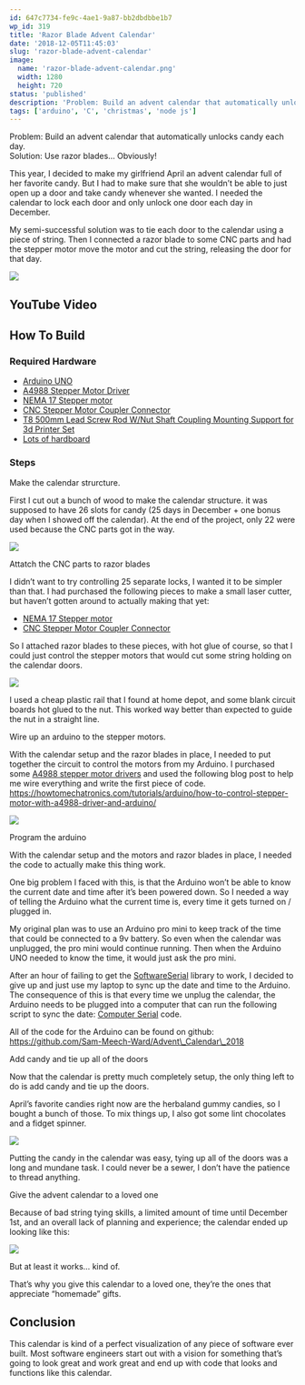 ```yaml
---
id: 647c7734-fe9c-4ae1-9a87-bb2dbdbbe1b7
wp_id: 319
title: 'Razor Blade Advent Calendar'
date: '2018-12-05T11:45:03'
slug: 'razor-blade-advent-calendar'
image: 
  name: 'razor-blade-advent-calendar.png'
  width: 1280
  height: 720
status: 'published'
description: 'Problem: Build an advent calendar that automatically unlocks candy each day. Solution: Use razor blades… Obviously!'
tags: ['arduino', 'C', 'christmas', 'node js']
---
```


Problem: Build an advent calendar that automatically unlocks candy each day.  
Solution: Use razor blades… Obviously!

This year, I decided to make my girlfriend April an advent calendar full of her favorite candy. But I had to make sure that she wouldn’t be able to just open up a door and take candy whenever she wanted. I needed the calendar to lock each door and only unlock one door each day in December.

My semi-successful solution was to tie each door to the calendar using a piece of string. Then I connected a razor blade to some CNC parts and had the stepper motor move the motor and cut the string, releasing the door for that day.

<Image src="images/calendar_1-1024x520.png" width={1024} height={520} quality={100} />

## YouTube Video

## How To Build

### Required Hardware

*   [Arduino UNO](https://www.ebay.ca/itm/282789077942)
*   [A4988 Stepper Motor Driver](https://www.ebay.com/itm/221921771119)
*   [NEMA 17 Stepper motor](https://www.ebay.ca/itm/131622995166)
*   [CNC Stepper Motor Coupler Connector](https://www.ebay.ca/itm/131904158434)
*   [T8 500mm Lead Screw Rod W/Nut Shaft Coupling Mounting Support for 3d Printer Set](https://www.ebay.ca/itm/182887854654)
*   [Lots of hardboard](https://www.homedepot.ca/en/home/p.standard-hardboard-18-x-4-x-8.1000167412.html)

### Steps

  
Make the calendar strurcture.  

First I cut out a bunch of wood to make the calendar structure. it was supposed to have 26 slots for candy (25 days in December + one bonus day when I showed off the calendar). At the end of the project, only 22 were used because the CNC parts got in the way.

![](blob:https://sammeechward.com/2bdaba29-30cd-4c94-ac50-4c4b377d4a59)

  
Attatch the CNC parts to razor blades  

I didn’t want to try controlling 25 separate locks, I wanted it to be simpler than that. I had purchased the following pieces to make a small laser cutter, but haven’t gotten around to actually making that yet:

*   [NEMA 17 Stepper motor](https://www.ebay.ca/itm/131622995166)
*   [CNC Stepper Motor Coupler Connector](https://www.ebay.ca/itm/131904158434)

So I attached razor blades to these pieces, with hot glue of course, so that I could just control the stepper motors that would cut some string holding on the calendar doors.

<Image src="images/razor_glue-1024x680.jpg" width={1024} height={680} quality={100} />

I used a cheap plastic rail that I found at home depot, and some blank circuit boards hot glued to the nut. This worked way better than expected to guide the nut in a straight line.

  
Wire up an arduino to the stepper motors.  

With the calendar setup and the razor blades in place, I needed to put together the circuit to control the motors from my Arduino. I purchased some [A4988 stepper motor drivers](https://www.ebay.com/itm/221921771119) and used the following blog post to help me wire everything and write the first piece of code. https://howtomechatronics.com/tutorials/arduino/how-to-control-stepper-motor-with-a4988-driver-and-arduino/

<Image src="images/circuit-1024x536.jpg" width={1024} height={536} quality={100} />

  
Program the arduino  

With the calendar setup and the motors and razor blades in place, I needed the code to actually make this thing work.

One big problem I faced with this, is that the Arduino won’t be able to know the current date and time after it’s been powered down. So I needed a way of telling the Arduino what the current time is, every time it gets turned on / plugged in.

My original plan was to use an Arduino pro mini to keep track of the time that could be connected to a 9v battery. So even when the calendar was unplugged, the pro mini would continue running. Then when the Arduino UNO needed to know the time, it would just ask the pro mini.

After an hour of failing to get the [SoftwareSerial](https://www.arduino.cc/en/Reference/SoftwareSerial) library to work, I decided to give up and just use my laptop to sync up the date and time to the Arduino. The consequence of this is that every time we unplug the calendar, the Arduino needs to be plugged into a computer that can run the following script to sync the date: [Computer Serial](https://github.com/Sam-Meech-Ward/Calendar_Computer_Serial) code.

All of the code for the Arduino can be found on github: https://github.com/Sam-Meech-Ward/Advent\_Calendar\_2018

  
Add candy and tie up all of the doors  

Now that the calendar is pretty much completely setup, the only thing left to do is add candy and tie up the doors.

April’s favorite candies right now are the herbaland gummy candies, so I bought a bunch of those. To mix things up, I also got some lint chocolates and a fidget spinner.

<Image src="images/candy-1024x647.jpg" width={1024} height={647} quality={100} />

Putting the candy in the calendar was easy, tying up all of the doors was a long and mundane task. I could never be a sewer, I don’t have the patience to thread anything.

  
Give the advent calendar to a loved one  

Because of bad string tying skills, a limited amount of time until December 1st, and an overall lack of planning and experience; the calendar ended up looking like this:

![](blob:https://sammeechward.com/6c3e87de-d3c4-48a0-9f2f-f9504890d24e)

But at least it works… kind of.

That’s why you give this calendar to a loved one, they’re the ones that appreciate “homemade” gifts.

## Conclusion

This calendar is kind of a perfect visualization of any piece of software ever built. Most software engineers start out with a vision for something that’s going to look great and work great and end up with code that looks and functions like this calendar.
